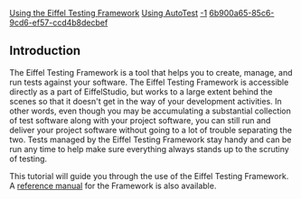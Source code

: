 [[Property:title|Using the Eiffel Testing Framework]]
[[Property:link_title|Using AutoTest]]
[[Property:weight|-1]]
[[Property:uuid|6b900a65-85c6-9cd6-ef57-ccd4b8decbef]]
{{underconstruction}}


==Introduction==

The Eiffel Testing Framework is a tool that helps you to create, manage, and run tests against your software. The Eiffel Testing Framework is accessible directly as a part of EiffelStudio, but works to a large extent behind the scenes so that it doesn't get in the way of your development activities. In other words, even though you may be accumulating a substantial collection of test software along with your project software, you can still run and deliver your project software without going to a lot of trouble separating the two. Tests managed by the Eiffel Testing Framework stay handy and can be run any time to help make sure everything always stands up to the scrutiny of testing. 

This tutorial will guide you through the use of the Eiffel Testing Framework. A [[The Eiffel Testing Framework|reference manual]] for the Framework is also available.


{{note|It is recommended, at least on your first viewing of this tutorial, that you take the sections in the order in which they are presented. There are three different types of tests supported by the Eiffel Testing Framework. Each type of test is discussed on its own page. But to avoid repetition, the pages for the second and third types of tests omit some of the detail in the first and assume a familiarity with the example.  }}




